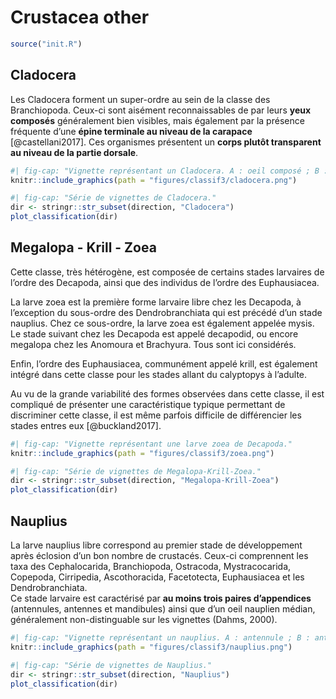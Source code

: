 # Crustacea other

```r
source("init.R")
```

## Cladocera

Les Cladocera forment un super-ordre au sein de la classe des Branchiopoda. Ceux-ci sont aisément reconnaissables de par leurs **yeux composés** généralement bien visibles, mais également par la présence fréquente d'une **épine terminale au niveau de la carapace** [@castellani2017]. Ces organismes présentent un **corps plutôt transparent au niveau de la partie dorsale**.

```r
#| fig-cap: "Vignette représentant un Cladocera. A : oeil composé ; B : épine terminale."
knitr::include_graphics(path = "figures/classif3/cladocera.png")
```

```r
#| fig-cap: "Série de vignettes de Cladocera."
dir <- stringr::str_subset(direction, "Cladocera")
plot_classification(dir)
```

## Megalopa - Krill - Zoea

Cette classe, très hétérogène, est composée de certains stades larvaires de l'ordre des Decapoda, ainsi que des individus de l'ordre des Euphausiacea.

La larve zoea est la première forme larvaire libre chez les Decapoda, à l'exception du sous-ordre des Dendrobranchiata qui est précédé d'un stade nauplius. Chez ce sous-ordre, la larve zoea est également appelée mysis.\
Le stade suivant chez les Decapoda est appelé decapodid, ou encore megalopa chez les Anomoura et Brachyura. Tous sont ici considérés.

Enfin, l'ordre des Euphausiacea, communément appelé krill, est également intégré dans cette classe pour les stades allant du calyptopys à l'adulte.

Au vu de la grande variabilité des formes observées dans cette classe, il est compliqué de présenter une caractéristique typique permettant de discriminer cette classe, il est même parfois difficile de différencier les stades entres eux [@buckland2017].

```r
#| fig-cap: "Vignette représentant une larve zoea de Decapoda."
knitr::include_graphics(path = "figures/classif3/zoea.png")
```

```r
#| fig-cap: "Série de vignettes de Megalopa-Krill-Zoea."
dir <- stringr::str_subset(direction, "Megalopa-Krill-Zoea")
plot_classification(dir)
```

## Nauplius

La larve nauplius libre correspond au premier stade de développement après éclosion d'un bon nombre de crustacés. Ceux-ci comprennent les taxa des Cephalocarida, Branchiopoda, Ostracoda, Mystracocarida, Copepoda, Cirripedia, Ascothoracida, Facetotecta, Euphausiacea et les Dendrobranchiata.\
Ce stade larvaire est caractérisé par **au moins trois paires d'appendices** (antennules, antennes et mandibules) ainsi que d'un oeil nauplien médian, généralement non-distinguable sur les vignettes (Dahms, 2000).

```r
#| fig-cap: "Vignette représentant un nauplius. A : antennule ; B : antenne ; C : mandibule."
knitr::include_graphics(path = "figures/classif3/nauplius.png")
```

```r
#| fig-cap: "Série de vignettes de Nauplius."
dir <- stringr::str_subset(direction, "Nauplius")
plot_classification(dir)
```
